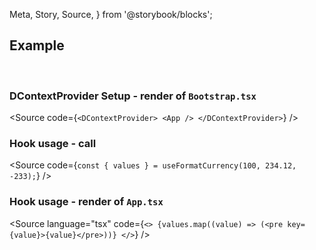   Meta,
  Story,
  Source,
} from '@storybook/blocks';


<Meta of={useFormatCurrencyStories} />

## Example

<Story of={useFormatCurrencyStories.Default} />
<br />

### DContextProvider Setup - render of `Bootstrap.tsx`
<Source
  code={`
<DContextProvider>
  <App />
</DContextProvider>
  `}
/>

### Hook usage - call
<Source
  code={`
const { values } = useFormatCurrency(100, 234.12, -233);
  `}
/>

### Hook usage - render of `App.tsx`
<Source
  language="tsx"
  code={`
<>
  {values.map((value) => (<pre key={value}>{value}</pre>))}
</>
  `}
/>

